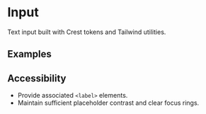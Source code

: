 
<Meta of={InputStories} />

# Input

Text input built with Crest tokens and Tailwind utilities.

## Examples

<Canvas>
  <Story of={InputStories.Default} />
  <Story of={InputStories.WithValue} />
</Canvas>



## Accessibility

- Provide associated `<label>` elements.
- Maintain sufficient placeholder contrast and clear focus rings.
